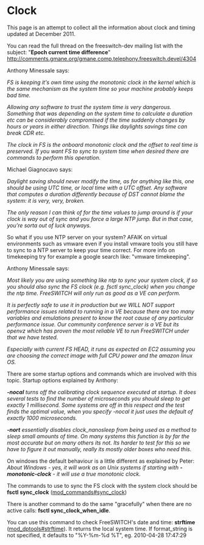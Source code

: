 
# Clock 

 

This page is an attempt to collect all the information about clock and timing updated at December 2011.

  
You can read the full thread on the freeswitch-dev mailing list with the subject: "**Epoch current time difference**" <http://comments.gmane.org/gmane.comp.telephony.freeswitch.devel/4304>

  
Anthony Minessale says:

_FS is keeping it's own time using the monotonic clock in the kernel which is the same mechanism as the system time so your machine probably keeps bad time._

_Allowing any software to trust the system time is very dangerous. Something that was depending on the system time to calculate a duration etc can be considerably compromised if the time suddenly changes by hours or years in either direction. Things like daylights savings time can break CDR etc._

_The clock in FS is the onboard monotonic clock and the offset to real time is preserved. If you want FS to sync to system time when desired there are commands to perform this operation._

Michael Giagnocavo says:

_Daylight saving should never modify the time, as for anything like this, one should be using UTC time, or local time with a UTC offset. Any software that computes a duration differently because of DST cannot blame the system: it is very, very, broken._

_The only reason I can think of for the time values to jump around is if your clock is way out of sync and you force a large NTP jump. But in that case, you’re sorta out of luck anyways._

  
So what if you use NTP server on your system? AFAIK on virtual environments such as vmware even if you install vmware tools you still have to sync to a NTP server to keep your time correct. For more info on timekeeping try for example a google search like: "vmware timekeeping".

Anthony Minessale says:

_Most likely you are using something like ntp to sync your system clock, if so you should also sync the FS clock (e.g. fsctl sync\_clock) when you change the ntp time. FreeSWITCH will only run as good as a VE can perform._

_It is perfectly safe to use it in production but we WILL NOT support performance issues related to running in a VE because there are too many variables and emulations present to know the root cause of any particular performance issue._ _Our community conference server is a VE but its openvz which has proven the most reliable VE to run FreeSWITCH under that we have tested._

_Especially with current FS HEAD, it runs as expected on EC2 assuming you are choosing the correct image with full CPU power and the amazon linux OS._ 

There are some startup options and commands which are involved with this topic. Startup options explained by Anthony:

_**\-nocal** turns off the calibrating clock sequence executed at startup. It does several tests to find the number of microseconds you should sleep to get exactly 1 millisecond. Some systems are off in this respect and the test finds the optimal value, when you specify -nocal it just uses the default of exactly 1000 microseconds._

_**\-nort** essentially disables clock\_nanosleep from being used as a method to sleep small amounts of time. On many systems this function is by far the most accurate but on many others its not. Its harder to test for this so we have to figure it out manually, really its mostly older boxes who need this._

On windows the default behaviour is a little different as explained by Peter: _About Windows - yes, it will work as on Unix systems if starting with **\-monotonic-clock** \- it will use a true monotonic clock._

The commands to use to sync the FS clock with the system clock should be **fsctl sync\_clock** ([mod\_commands#sync\_clock](../Modules/mod_commands_1966741.mdx#sync_clock))

There is another command to do the same "gracefully" when there are no active calls: **fsctl sync\_clock\_when\_idle**.

You can use this command to check FreeSWITCH's date and time: **strftime** ([mod\_dptools#strftime](../Modules/mod-dptools/6586520.mdx#about)). It returns the local system time. If format\_string is not specified, it defaults to "%Y-%m-%d %T", eg. 2010-04-28 17:47:29



